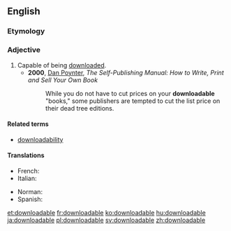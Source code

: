 ==English==

===Etymology===
{{suffix|download|able|lang=en}}

===Adjective===
{{en-adj|-}}

# Capable of being [[download]]ed.
#* '''2000''', [[w:Dan Poynter|Dan Poynter]], ''The Self-Publishing Manual: How to Write, Print and Sell Your Own Book''
#*: While you do not have to cut prices on your '''downloadable''' "books," some publishers are tempted to cut the list price on their dead tree editions.

====Related terms====
* [[downloadability]]

====Translations====
{{trans-top|capable of being downloaded}}
* French: {{t|fr|téléchargeable}}
* Italian: {{t|it|scaricabile}}
{{trans-mid}}
* Norman: {{t|nrf|dêchèrgeabl'ye}}
* Spanish: {{t|es|descargable}}
{{trans-bottom}}

[[et:downloadable]]
[[fr:downloadable]]
[[ko:downloadable]]
[[hu:downloadable]]
[[ja:downloadable]]
[[pl:downloadable]]
[[sv:downloadable]]
[[zh:downloadable]]